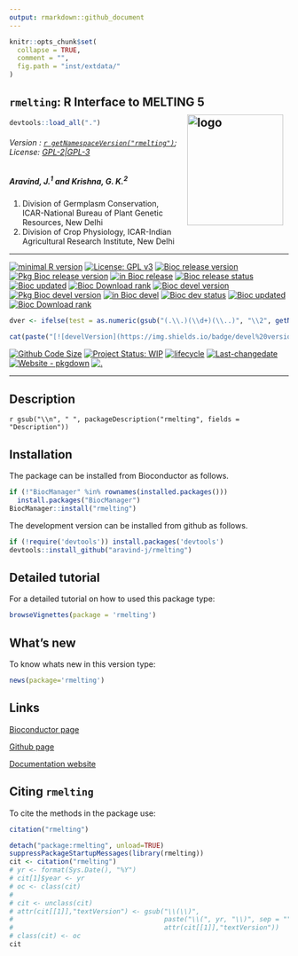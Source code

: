 ```yaml
---
output: rmarkdown::github_document
---
```


```r
knitr::opts_chunk$set(
  collapse = TRUE,
  comment = "",
  fig.path = "inst/extdata/"
)
```

## `rmelting`: R Interface to MELTING 5 <img src="https://raw.githubusercontent.com/aravind-j/rmelting/master/inst/extdata/rmelting.png" align="right" alt="logo" width="173" height = "200" style = "padding: 10px; border: none; float: right;">

```r
devtools::load_all(".")

```

###### Version : [`r getNamespaceVersion("rmelting")`](https://aravind-j.github.io/rmelting/); License: [GPL-2|GPL-3](https://www.r-project.org/Licenses/)

##### *Aravind, J.^1^ and Krishna, G. K.^2^*

1. Division of Germplasm Conservation, ICAR-National Bureau of Plant Genetic Resources, New Delhi
2. Division of Crop Physiology, ICAR-Indian Agricultural Research Institute, New Delhi

***

[![minimal R version](https://img.shields.io/badge/R>%3D-3.6-6666ff.svg)](https://cran.r-project.org/)
[![License: GPL v3](https://img.shields.io/badge/License-GPL%20v3-blue.svg)](https://www.gnu.org/licenses/gpl-3.0)
[![Bioc release version](https://raw.githubusercontent.com/aravind-j/rmelting/master/badges/bcr_badge.svg)](https://bioconductor.org/install/)
[![Pkg Bioc release version](https://raw.githubusercontent.com/aravind-j/rmelting/master/badges/pkgr_badge.svg)](https://bioconductor.org/packages/release/bioc/html/rmelting.html)
[![in Bioc release](https://bioconductor.org/shields/years-in-bioc/rmelting.svg)](https://bioconductor.org/packages/release/bioc/html/rmelting.html#since)
[![Bioc release status](https://bioconductor.org/shields/build/release/bioc/rmelting.svg)](http://bioconductor.org/checkResults/release/bioc-LATEST/rmelting/)
[![Bioc updated](https://bioconductor.org/shields/lastcommit/release/bioc/rmelting.svg)](http://bioconductor.org/checkResults/release/bioc-LATEST/rmelting/)
[![Bioc Download rank](https://bioconductor.org/shields/downloads/release/rmelting.svg)](http://bioconductor.org/packages/stats/bioc/rmelting/)
[![Bioc devel version](https://raw.githubusercontent.com/aravind-j/rmelting/master/badges/bcd_badge.svg)](https://bioconductor.org/install/)
[![Pkg Bioc devel version](https://raw.githubusercontent.com/aravind-j/rmelting/master/badges/pkgd_badge.svg)](https://bioconductor.org/packages/devel/bioc/html/rmelting.html)
[![in Bioc devel](https://bioconductor.org/shields/years-in-bioc/rmelting.svg)](https://bioconductor.org/packages/devel/bioc/html/rmelting.html#since)
[![Bioc dev status](https://bioconductor.org/shields/build/devel/bioc/rmelting.svg)](http://bioconductor.org/checkResults/devel/bioc-LATEST/rmelting/)
[![Bioc updated](https://bioconductor.org/shields/lastcommit/devel/bioc/rmelting.svg)](http://bioconductor.org/checkResults/devel/bioc-LATEST/rmelting/)
[![Bioc Download rank](https://bioconductor.org/shields/downloads/devel/rmelting.svg)](http://bioconductor.org/packages/stats/bioc/rmelting/)

```r
dver <- ifelse(test = as.numeric(gsub("(.\\.)(\\d+)(\\..)", "\\2", getNamespaceVersion("rmelting"))) %% 2 != 0, yes = getNamespaceVersion("rmelting"), no = gsub("Version:\\s*", "", readLines(paste0("https://raw.githubusercontent.com/", "aravind-j/rmelting", "/master/DESCRIPTION"))[grep("Version:", readLines(paste0("https://raw.githubusercontent.com/", "aravind-j/rmelting", "/master/DESCRIPTION")))]))

cat(paste("[![develVersion](https://img.shields.io/badge/devel%20version-", dver, "-orange.svg)](https://github.com/aravind-j/rmelting)", sep = ""))
```
[![Github Code Size](https://img.shields.io/github/languages/code-size/aravind-j/rmelting.svg)](https://github.com/aravind-j/rmelting)
[![Project Status: WIP](https://www.repostatus.org/badges/latest/active.svg)](http://www.repostatus.org/#active)
[![lifecycle](https://img.shields.io/badge/lifecycle-stable-brightgreen.svg)](https://www.tidyverse.org/lifecycle/#stable)
[![Last-changedate](https://img.shields.io/badge/last%20change-`r gsub('-', '--', Sys.Date())`-yellowgreen.svg)](/commits/master)
[![Website - pkgdown](https://img.shields.io/website-up-down-green-red/https/aravind-j.github.io/rmelting.svg)](https://aravind-j.github.io/rmelting/)
[![.](https://pro-pulsar-193905.appspot.com/UA-116683292-1/welcome-page)](https://github.com/aravind-j/google-analytics-beacon)
<!-- [![GitHub Download Count](https://github-basic-badges.herokuapp.com/downloads/aravind-j/rmelting/total.svg)] -->
<!-- [![Rdoc](http://www.rdocumentation.org/badges/version/rmelting)](http://www.rdocumentation.org/packages/rmelting) -->
<!-- [![Zenodo DOI](https://zenodo.org/badge/DOI/10.5281/zenodo.841963.svg)](https://doi.org/10.5281/zenodo.841963) -->
<!-- [![](https://bioconductor.org/images/shields/availability/unknown-build.svg)](https://bioconductor.org/packages/devel/bioc/html/rmelting.html#archives) -->
<!-- [[![CRAN_Status_Badge](https://www.r-pkg.org/badges/version-last-release/rmelting)](https://cran.r-project.org/package=rmelting) -->
<!-- [![rstudio mirror downloads](https://cranlogs.r-pkg.org/badges/grand-total/rmelting?color=green)](https://CRAN.R-project.org/package=rmelting) -->
<!-- [![packageversion](https://img.shields.io/badge/Package%20version-0.2.3.3-orange.svg)](https://github.com/aravind-j/rmelting) -->

***

## Description
`r gsub("\\n", " ", packageDescription("rmelting", fields = "Description"))`

## Installation
The package can be installed from Bioconductor as follows.

```r
if (!"BiocManager" %in% rownames(installed.packages())) 
  install.packages("BiocManager")
BiocManager::install("rmelting")
```

The development version can be installed from github as follows.

```r
if (!require('devtools')) install.packages('devtools')
devtools::install_github("aravind-j/rmelting")
```

## Detailed tutorial
For a detailed tutorial on how to used this package type:

```r
browseVignettes(package = 'rmelting')
```

## What's new
To know whats new in this version type:

```r
news(package='rmelting')
```

## Links

[Bioconductor page](https://doi.org/doi:10.18129/B9.bioc.rmelting)

[Github page](https://github.com/aravind-j/rmelting)

[Documentation website](https://aravind-j.github.io/rmelting/)

<!-- [Zenodo DOI](https://doi.org/10.5281/zenodo.1219630) -->

## Citing `rmelting`
To cite the methods in the package use:

```r
citation("rmelting")
```

```r
detach("package:rmelting", unload=TRUE)
suppressPackageStartupMessages(library(rmelting))
cit <- citation("rmelting")
# yr <- format(Sys.Date(), "%Y")
# cit[1]$year <- yr
# oc <- class(cit)
# 
# cit <- unclass(cit)
# attr(cit[[1]],"textVersion") <- gsub("\\(\\)",
#                                      paste("\\(", yr, "\\)", sep = ""),
#                                      attr(cit[[1]],"textVersion"))
# class(cit) <- oc
cit
```
